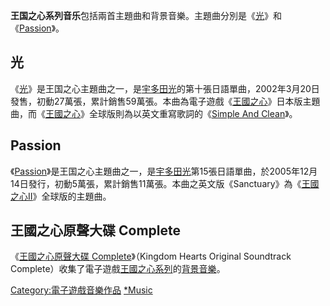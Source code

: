 {{noteTA
| G1=Games
| G2=Square Enix
| G3=Disney
}}
'''王国之心系列音乐'''包括兩首主題曲和背景音樂。主題曲分別是《[[光_(宇多田光)|光]]》和《[[Passion_(宇多田光)|Passion]]》。

==光==
{{main|光 (宇多田光)}}
《[[光_(宇多田光)|光]]》是王国之心主題曲之一，是[[宇多田光|宇多田光]]的第十張日語單曲，2002年3月20日發售，初動27萬張，累計銷售59萬張。本曲為電子遊戲《[[王國之心|王國之心]]》日本版主題曲，而《[[王國之心|王國之心]]》全球版則為以英文重寫歌詞的《[[Colors_(單曲)|Simple And Clean]]》。

==Passion==
{{main|Passion (宇多田光)}}
《[[Passion_(宇多田光)|Passion]]》是王国之心主題曲之一，是[[宇多田光|宇多田光]]第15張日語單曲，於2005年12月14日發行，初動5萬張，累計銷售11萬張。本曲之英文版《Sanctuary》為《[[王國之心II|王國之心II]]》全球版的主題曲。

==王國之心原聲大碟 Complete==
{{main|王國之心原聲大碟 Complete}}
《[[王國之心原聲大碟_Complete|王國之心原聲大碟 Complete]]》（Kingdom Hearts Original Soundtrack Complete）收集了電子遊戲[[王國之心系列|王國之心系列]]的[[背景音樂|背景音樂]]。

{{王國之心系列}}

{{DEFAULTSORT:Kingdom Hearts}}
[[Category:電子遊戲音樂作品|Category:電子遊戲音樂作品]]
[[Category:王國之心系列|*Music]]